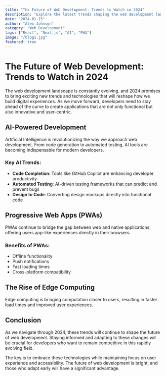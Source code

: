 ```yaml
---
title: "The Future of Web Development: Trends to Watch in 2024"
description: "Explore the latest trends shaping the web development landscape, from AI integration to progressive web apps."
date: "2024-01-15"
author: "Alex Johnson"
category: "Web Development"
tags: ["React", "Next.js", "AI", "PWA"]
image: "/blog1.jpg"
featured: true
---
```


# The Future of Web Development: Trends to Watch in 2024

The web development landscape is constantly evolving, and 2024 promises to bring exciting new trends and technologies that will reshape how we build digital experiences. As we move forward, developers need to stay ahead of the curve to create applications that are not only functional but also innovative and user-centric.

## AI-Powered Development

Artificial Intelligence is revolutionizing the way we approach web development. From code generation to automated testing, AI tools are becoming indispensable for modern developers.

### Key AI Trends:
- **Code Completion**: Tools like GitHub Copilot are enhancing developer productivity
- **Automated Testing**: AI-driven testing frameworks that can predict and prevent bugs
- **Design to Code**: Converting design mockups directly into functional code

## Progressive Web Apps (PWAs)

PWAs continue to bridge the gap between web and native applications, offering users app-like experiences directly in their browsers.

### Benefits of PWAs:
- Offline functionality
- Push notifications
- Fast loading times
- Cross-platform compatibility

## The Rise of Edge Computing

Edge computing is bringing computation closer to users, resulting in faster load times and improved user experiences.

## Conclusion

As we navigate through 2024, these trends will continue to shape the future of web development. Staying informed and adapting to these changes will be crucial for developers who want to remain competitive in this rapidly evolving field.

The key is to embrace these technologies while maintaining focus on user experience and accessibility. The future of web development is bright, and those who adapt early will have a significant advantage.